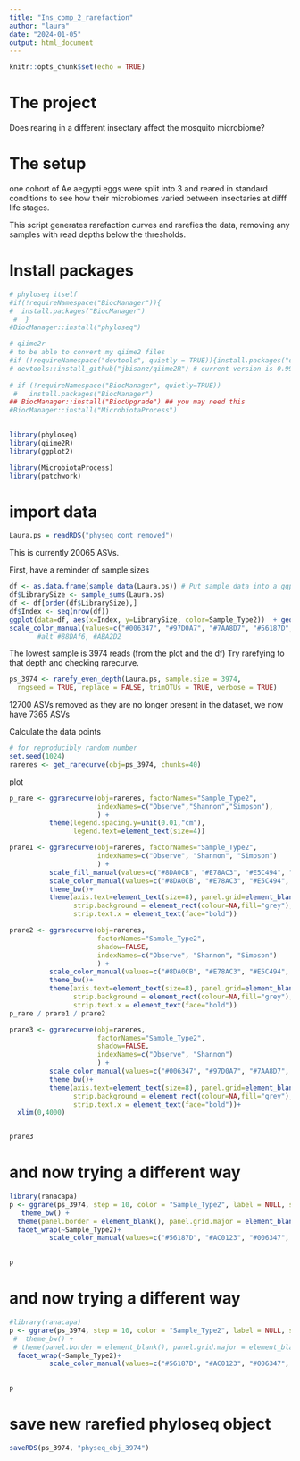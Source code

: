 ---
title: "Ins_comp_2_rarefaction"
author: "laura"
date: "2024-01-05"
output: html_document
---

```{r setup, include=FALSE}
knitr::opts_chunk$set(echo = TRUE)
```

# The project

Does rearing in a different insectary affect the mosquito microbiome?

# The setup

one cohort of Ae aegypti eggs were split into 3 and reared in standard conditions to see how their microbiomes varied between insectaries at difff life stages.


This script generates rarefaction curves and rarefies the data, removing any samples with read depths below the thresholds.


# Install packages

```{r}

# phyloseq itself
#if(!requireNamespace("BiocManager")){
#  install.packages("BiocManager")
 #  }
#BiocManager::install("phyloseq")

# qiime2r
# to be able to convert my qiime2 files
#if (!requireNamespace("devtools", quietly = TRUE)){install.packages("devtools")}
# devtools::install_github("jbisanz/qiime2R") # current version is 0.99.20
 
# if (!requireNamespace("BiocManager", quietly=TRUE))
 #   install.packages("BiocManager")
## BiocManager::install("BiocUpgrade") ## you may need this
#BiocManager::install("MicrobiotaProcess")
 

library(phyloseq)
library(qiime2R)
library(ggplot2)

library(MicrobiotaProcess)
library(patchwork)

```


# import data

```{r}
Laura.ps = readRDS("physeq_cont_removed")
```
This is currently 20065 ASVs.
 
First, have a reminder of sample sizes

```{r}
df <- as.data.frame(sample_data(Laura.ps)) # Put sample_data into a ggplot-friendly data.frame
df$LibrarySize <- sample_sums(Laura.ps)
df <- df[order(df$LibrarySize),]
df$Index <- seq(nrow(df))
ggplot(data=df, aes(x=Index, y=LibrarySize, color=Sample_Type2))  + geom_point(alpha=0.7, size=1)+
scale_color_manual(values=c("#006347", "#97D0A7", "#7AA8D7", "#56187D", "#AC0123", "#EF9F26", "#E6CD69"))
       #alt #88DAf6, #ABA2D2
```

The lowest sample is 3974 reads (from the plot and the df)
Try rarefying to that depth and checking rarecurve. 

```{r}
ps_3974 <- rarefy_even_depth(Laura.ps, sample.size = 3974,
  rngseed = TRUE, replace = FALSE, trimOTUs = TRUE, verbose = TRUE)
```

12700 ASVs removed as they are no longer present in the dataset, we now have 7365 ASVs

Calculate the data points

```{r warning=FALSE}

# for reproducibly random number
set.seed(1024)
rareres <- get_rarecurve(obj=ps_3974, chunks=40)
```

plot 

```{r warning=FALSE}

p_rare <- ggrarecurve(obj=rareres, factorNames="Sample_Type2",
                      indexNames=c("Observe","Shannon","Simpson"),
                      ) +
          theme(legend.spacing.y=unit(0.01,"cm"),
                legend.text=element_text(size=4))

prare1 <- ggrarecurve(obj=rareres, factorNames="Sample_Type2",
                      indexNames=c("Observe", "Shannon", "Simpson")
                      ) +
          scale_fill_manual(values=c("#8DA0CB", "#E78AC3", "#E5C494", "#fb8072", "#66C2A5", "#ABA2D2", "#AEDCDA"))+
          scale_color_manual(values=c("#8DA0CB", "#E78AC3", "#E5C494", "#fb8072", "#66C2A5", "#ABA2D2", "#AEDCDA"))+
          theme_bw()+
          theme(axis.text=element_text(size=8), panel.grid=element_blank(),
                strip.background = element_rect(colour=NA,fill="grey"),
                strip.text.x = element_text(face="bold"))          

prare2 <- ggrarecurve(obj=rareres,
                      factorNames="Sample_Type2",
                      shadow=FALSE,
                      indexNames=c("Observe", "Shannon", "Simpson")
                      ) +
          scale_color_manual(values=c("#8DA0CB", "#E78AC3", "#E5C494", "#fb8072", "#66C2A5", "#ABA2D2", "#AEDCDA"))+
          theme_bw()+
          theme(axis.text=element_text(size=8), panel.grid=element_blank(),
                strip.background = element_rect(colour=NA,fill="grey"),
                strip.text.x = element_text(face="bold"))
p_rare / prare1 / prare2


```


```{r warning=FALSE}

   

prare3 <- ggrarecurve(obj=rareres,
                      factorNames="Sample_Type2",
                      shadow=FALSE,
                      indexNames=c("Observe", "Shannon")
                      ) +
          scale_color_manual(values=c("#006347", "#97D0A7", "#7AA8D7", "#56187D", "#AC0123", "#EF9F26", "#E6CD69"))+
          theme_bw()+
          theme(axis.text=element_text(size=8), panel.grid=element_blank(),
                strip.background = element_rect(colour=NA,fill="grey"),
                strip.text.x = element_text(face="bold"))+
  xlim(0,4000)


prare3


```

# and now trying a different way

```{r warning=FALSE}
library(ranacapa)
p <- ggrare(ps_3974, step = 10, color = "Sample_Type2", label = NULL, se = FALSE) + 
   theme_bw() + 
  theme(panel.border = element_blank(), panel.grid.major = element_blank(), panel.grid.minor = element_blank(), axis.line = element_line(colour = "black")) + 
  facet_wrap(~Sample_Type2)+
          scale_color_manual(values=c("#56187D", "#AC0123", "#006347", "#97D0A7", "#EF9F26", "#7AA8D7"))
 

p
```

# and now trying a different way

```{r warning=FALSE}
#library(ranacapa)
p <- ggrare(ps_3974, step = 10, color = "Sample_Type2", label = NULL, se = FALSE) + 
 #  theme_bw() + 
 # theme(panel.border = element_blank(), panel.grid.major = element_blank(), panel.grid.minor = element_blank(), axis.line = element_line(colour = "black")) + 
  facet_wrap(~Sample_Type2)+
          scale_color_manual(values=c("#56187D", "#AC0123", "#006347", "#97D0A7", "#EF9F26", "#7AA8D7"))
 

p
```


# save new rarefied phyloseq object

```{r}
saveRDS(ps_3974, "physeq_obj_3974")

```
